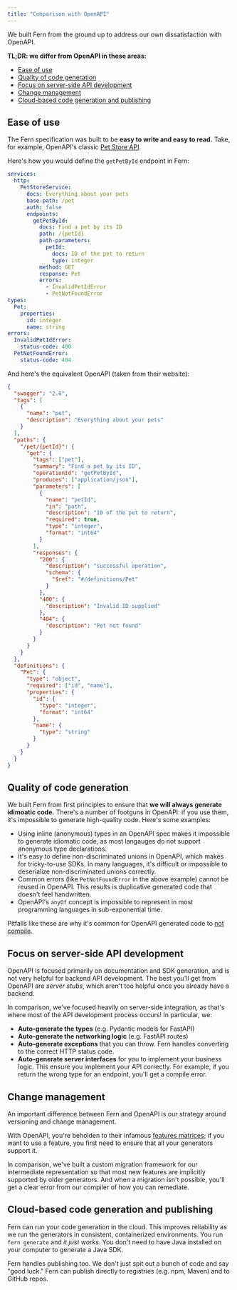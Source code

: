 ```yaml
---
title: "Comparison with OpenAPI"
---
```


We built Fern from the ground up to address our own dissatisfaction with OpenAPI.

**TL;DR: we differ from OpenAPI in these areas:**

- [Ease of use](#ease-of-use)
- [Quality of code generation](#quality-of-code-generation)
- [Focus on server-side API development](#focus-on-server-side-api-development)
- [Change management](#change-management)
- [Cloud-based code generation and publishing](#cloud-based-code-generation-and-publishing)

## Ease of use

The Fern specification was built to be **easy to write and easy to read.** Take,
for example, OpenAPI's classic [Pet Store API](https://petstore.swagger.io/).

Here's how you would define the `getPetById` endpoint in Fern:

<Accordion title="Fern Example.">

```yaml
services:
  http:
    PetStoreService:
      docs: Everything about your pets
      base-path: /pet
      auth: false
      endpoints:
        getPetById:
          docs: Find a pet by its ID
          path: /{petId}
          path-parameters:
            petId:
              docs: ID of the pet to return
              type: integer
          method: GET
          response: Pet
          errors:
            - InvalidPetIdError
            - PetNotFoundError
types:
  Pet:
    properties:
      id: integer
      name: string
errors:
  InvalidPetIdError:
    status-code: 400
  PetNotFoundError:
    status-code: 404
```

</Accordion>

And here's the equivalent OpenAPI (taken from their website):

<Accordion title="OpenAPI Example">

```json
{
  "swagger": "2.0",
  "tags": [
    {
      "name": "pet",
      "description": "Everything about your pets"
    }
  ],
  "paths": {
    "/pet/{petId}": {
      "get": {
        "tags": ["pet"],
        "summary": "Find a pet by its ID",
        "operationId": "getPetById",
        "produces": ["application/json"],
        "parameters": [
          {
            "name": "petId",
            "in": "path",
            "description": "ID of the pet to return",
            "required": true,
            "type": "integer",
            "format": "int64"
          }
        ],
        "responses": {
          "200": {
            "description": "successful operation",
            "schema": {
              "$ref": "#/definitions/Pet"
            }
          },
          "400": {
            "description": "Invalid ID supplied"
          },
          "404": {
            "description": "Pet not found"
          }
        }
      }
    }
  },
  "definitions": {
    "Pet": {
      "type": "object",
      "required": ["id", "name"],
      "properties": {
        "id": {
          "type": "integer",
          "format": "int64"
        },
        "name": {
          "type": "string"
        }
      }
    }
  }
}
```

</Accordion>

## Quality of code generation

We built Fern from first principles to ensure that **we will always generate
idimoatic code.** There's a number of footguns in OpenAPI: if you use them,
it's impossible to generate high-quality code. Here's some examples:

- Using inline (anonymous) types in an OpenAPI spec makes it impossible to generate idiomatic
  code, as most langauges do not support anonymous type declarations.
- It's easy to define non-discriminated unions in OpenAPI, which makes for
  tricky-to-use SDKs. In many languages, it's difficult or impossible to
  deserialize non-discriminated unions correctly.
- Common errors (like `PetNotFoundError` in the above example) cannot be reused
  in OpenAPI.
  This results is duplicative generated code that doesn't feel handwritten.
- OpenAPI's `anyOf` concept is impossible to represent in most programming
  languages in sub-exponential time.

Pitfalls like these are why it's common for OpenAPI generated code to
[not compile](https://github.com/OpenAPITools/openapi-generator/issues?q=is%3Aissue+%22doesn%27t+compile%22).

## Focus on server-side API development

OpenAPI is focused primarily on documentation and SDK generation, and is not very
helpful for backend API development. The best you'll get from OpenAPI are _server stubs_,
which aren't too helpful once you already have a backend.

In comparison, we've focused heavily on server-side integration, as that's where
most of the API development process occurs! In particular, we:

- **Auto-generate the types** (e.g. Pydantic models for FastAPI)
- **Auto-generate the networking logic** (e.g. FastAPI routes)
- **Auto-generate exceptions** that you can throw. Fern handles converting to the
  correct HTTP status code.
- **Auto-generate server interfaces** for you to implement your business logic.
  This ensure you implement your API correctly. For example, if you return the
  wrong type for an endpoint, you'll get a compile error.

## Change management

An important difference between Fern and OpenAPI is our strategy around versioning
and change management.

With OpenAPI, you're beholden to their infamous [features matrices](https://openapi-generator.tech/docs/generators/java#schema-support-feature); if you want to use a feature, you first need to ensure that all your generators support it.

In comparison, we've built a custom migration framework for our intermediate
representation so that most new features are implicitly supported by older
generators. And when a migration isn't possible, you'll get a clear error from
our compiler of how you can remediate.

## Cloud-based code generation and publishing

Fern can run your code generation in the cloud. This improves reliability as we
run the generators in consistent, containerized environments. You run `fern generate`
and _it just works_. You don't need to have Java installed on your computer to
generate a Java SDK.

Fern handles publishing too. We don't just spit out a bunch of code and say
"good luck." Fern can publish directly to registries (e.g. npm, Maven) and to
GitHub repos.
